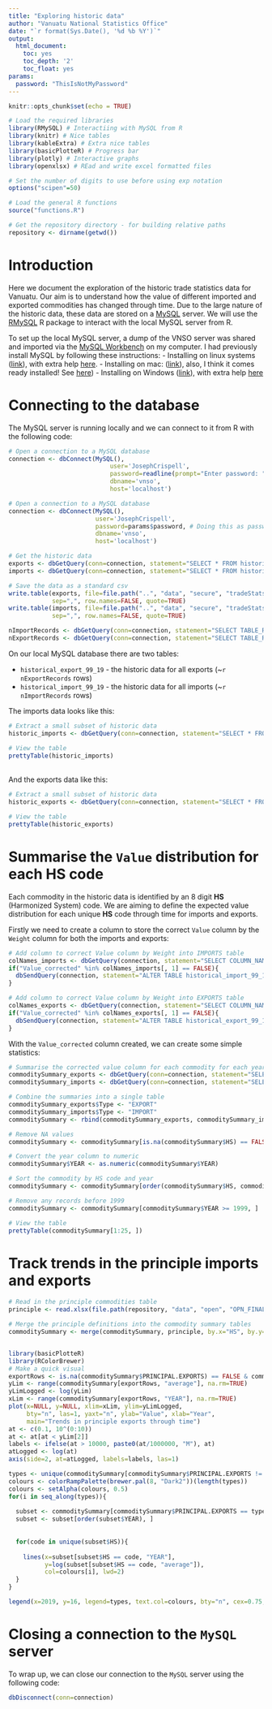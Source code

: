 ```yaml
---
title: "Exploring historic data"
author: "Vanuatu National Statistics Office"
date: "`r format(Sys.Date(), '%d %b %Y')`"
output:
  html_document:
    toc: yes
    toc_depth: '2'
    toc_float: yes
params: 
  password: "ThisIsNotMyPassword"
---
```


```r
knitr::opts_chunk$set(echo = TRUE)
```

```r

# Load the required libraries
library(RMySQL) # Interactiing with MySQL from R
library(knitr) # Nice tables
library(kableExtra) # Extra nice tables
library(basicPlotteR) # Progress bar
library(plotly) # Interactive graphs
library(openxlsx) # REad and write excel formatted files

# Set the number of digits to use before using exp notation
options("scipen"=50)

# Load the general R functions
source("functions.R")

# Get the repository directory - for building relative paths
repository <- dirname(getwd())
```

# Introduction

Here we document the exploration of the historic trade statistics data for Vanuatu. Our aim is to understand how the value of different imported and exported commodities has changed through time. Due to the large nature of the historic data, these data are stored on a [MySQL](https://www.mysql.com/) server. We will use the [RMySQL](https://cran.r-project.org/web/packages/RMySQL/RMySQL.pdf) R package to interact with the local MySQL server from R.

To set up the local MySQL server, a dump of the VNSO server was shared and imported via the [MySQL Workbench](https://www.mysql.com/products/workbench/) on my computer. I had previously install MySQL by following these instructions:
- Installing on linux systems ([link](https://dev.mysql.com/doc/refman/8.0/en/linux-installation.html)), with extra help [here](https://itsfoss.com/install-mysql-ubuntu/).
- Installing on mac: ([link](https://dev.mysql.com/doc/mysql-osx-excerpt/5.7/en/osx-installation.html)), also, I think it comes ready installed! See [here](https://www.thoughtco.com/installing-mysql-on-mac-2693866))
- Installing on Windows ([link](https://dev.mysql.com/downloads/installer/)), with extra help [here](https://www.wikihow.com/Install-the-MySQL-Database-Server-on-Your-Windows-PC)

# Connecting to the database

The MySQL server is running locally and we can connect to it from R with the following code:

```r
# Open a connection to a MySQL database
connection <- dbConnect(MySQL(), 
                            user='JosephCrispell', 
                            password=readline(prompt="Enter password: "), # Doing this as password never stored in easily accessible format now
                            dbname='vnso',
                            host='localhost')
```


```r
# Open a connection to a MySQL database
connection <- dbConnect(MySQL(), 
                        user='JosephCrispell', 
                        password=params$password, # Doing this as password never stored in easily accessible format now
                        dbname='vnso',
                        host='localhost')
```

```r
# Get the historic data
exports <- dbGetQuery(conn=connection, statement="SELECT * FROM historical_export_99_19")
imports <- dbGetQuery(conn=connection, statement="SELECT * FROM historical_import_99_19")

# Save the data as a standard csv
write.table(exports, file=file.path("..", "data", "secure", "tradeStats_historic_EXPORTS_14-09-20.csv"),
            sep=",", row.names=FALSE, quote=TRUE)
write.table(imports, file=file.path("..", "data", "secure", "tradeStats_historic_IMPORTS_14-09-20.csv"),
            sep=",", row.names=FALSE, quote=TRUE)
```

```r
nImportRecords <- dbGetQuery(conn=connection, statement="SELECT TABLE_ROWS FROM information_schema.TABLES WHERE table_name = 'historical_import_99_19'") # Slower more accurate query: SELECT COUNT(*) FROM historical_import_99_19
nExportRecords <- dbGetQuery(conn=connection, statement="SELECT TABLE_ROWS FROM information_schema.TABLES WHERE table_name = 'historical_export_99_19'") # Slower more accurate query: SELECT COUNT(*) FROM historical_export_99_19
```


On our local MySQL database there are two tables:

- `historical_export_99_19` - the historic data for all exports (~`r nExportRecords` rows)
- `historical_import_99_19` - the historic data for all imports (~`r nImportRecords` rows)

The imports data looks like this:

```r

# Extract a small subset of historic data
historic_imports <- dbGetQuery(conn=connection, statement="SELECT * FROM historical_import_99_19 LIMIT 25")

# View the table
prettyTable(historic_imports)
```

<br>
And the exports data like this:
<br>

```r

# Extract a small subset of historic data
historic_exports <- dbGetQuery(conn=connection, statement="SELECT * FROM historical_export_99_19 LIMIT 25")

# View the table
prettyTable(historic_exports)
```

# Summarise the `Value` distribution for each HS code

Each commodity in the historic data is identified by an 8 digit **HS** (Harmonized System) code. We are aiming to define the expected value distribution for each unique **HS** code through time for imports and exports. 

Firstly we need to create a column to store the correct `Value` column by the `Weight` column for both the imports and exports:
```r
# Add column to correct Value column by Weight into IMPORTS table
colNames_imports <- dbGetQuery(connection, statement="SELECT COLUMN_NAME FROM INFORMATION_SCHEMA.COLUMNS WHERE TABLE_SCHEMA='vnso' AND TABLE_NAME='historical_import_99_19'")
if("Value_corrected" %in% colNames_imports[, 1] == FALSE){
  dbSendQuery(connection, statement="ALTER TABLE historical_import_99_19 ADD Value_corrected DOUBLE AS (Value / Weight)")
}

# Add column to correct Value column by Weight into EXPORTS table
colNames_exports <- dbGetQuery(connection, statement="SELECT COLUMN_NAME FROM INFORMATION_SCHEMA.COLUMNS WHERE TABLE_SCHEMA='vnso' AND TABLE_NAME='historical_export_99_19'")
if("Value_corrected" %in% colNames_exports[, 1] == FALSE){
  dbSendQuery(connection, statement="ALTER TABLE historical_export_99_19 ADD Value_corrected DOUBLE AS (Value / Weight)")
}
```

With the `Value_corrected` column created, we can create some simple statistics:

```r
# Summarise the corrected value column for each commodity for each year
commoditySummary_exports <- dbGetQuery(conn=connection, statement="SELECT HS, YEAR, Description, CTY_Dest AS CTY, AVG(Value_corrected) AS average, MAX(Value_corrected) AS maximum, MIN(Value_corrected) AS minimum, COUNT(Value_corrected) AS count, SUM(Value_corrected) AS sum, STDDEV_SAMP(Value_corrected) AS sd, VAR_SAMP(Value_corrected) as variance FROM historical_export_99_19 GROUP BY HS, YEAR")
commoditySummary_imports <- dbGetQuery(conn=connection, statement="SELECT HS, YEAR, Description, CTY_Origin AS CTY, AVG(Value_corrected) AS average, MAX(Value_corrected) AS maximum, MIN(Value_corrected) AS minimum, COUNT(Value_corrected) AS count, SUM(Value_corrected) AS sum, STDDEV_SAMP(Value_corrected) AS sd, VAR_SAMP(Value_corrected) as variance FROM historical_import_99_19 GROUP BY HS, YEAR")

# Combine the summaries into a single table
commoditySummary_exports$Type <- "EXPORT"
commoditySummary_imports$Type <- "IMPORT"
commoditySummary <- rbind(commoditySummary_exports, commoditySummary_imports)

# Remove NA values
commoditySummary <- commoditySummary[is.na(commoditySummary$HS) == FALSE, ]

# Convert the year column to numeric
commoditySummary$YEAR <- as.numeric(commoditySummary$YEAR)

# Sort the commodity by HS code and year
commoditySummary <- commoditySummary[order(commoditySummary$HS, commoditySummary$YEAR), ]

# Remove any records before 1999
commoditySummary <- commoditySummary[commoditySummary$YEAR >= 1999, ]

# View the table
prettyTable(commoditySummary[1:25, ])
```

# Track trends in the principle imports and exports

```r

# Read in the principle commodities table
principle <- read.xlsx(file.path(repository, "data", "open", "OPN_FINAL_ASY_PrincipleCommoditiesClassifications_31-01-20.xlsx"))

# Merge the principle definitions into the commodity summary tables
commoditySummary <- merge(commoditySummary, principle, by.x="HS", by.y="HS.Code")
```

```r

```


```r
library(basicPlotteR)
library(RColorBrewer)
# Make a quick visual
exportRows <- is.na(commoditySummary$PRINCIPAL.EXPORTS) == FALSE & commoditySummary$PRINCIPAL.EXPORTS != "OTHER PRODUCTS"
yLim <- range(commoditySummary[exportRows, "average"], na.rm=TRUE)
yLimLogged <- log(yLim)
xLim <- range(commoditySummary[exportRows, "YEAR"], na.rm=TRUE)
plot(x=NULL, y=NULL, xlim=xLim, ylim=yLimLogged, 
     bty="n", las=1, yaxt="n", ylab="Value", xlab="Year",
     main="Trends in principle exports through time")
at <- c(0.1, 10^(0:10))
at <- at[at < yLim[2]]
labels <- ifelse(at > 10000, paste0(at/1000000, "M"), at)
atLogged <- log(at)
axis(side=2, at=atLogged, labels=labels, las=1)

types <- unique(commoditySummary[commoditySummary$PRINCIPAL.EXPORTS != "OTHER PRODUCTS", "PRINCIPAL.EXPORTS"])
colours <- colorRampPalette(brewer.pal(8, "Dark2"))(length(types))
colours <- setAlpha(colours, 0.5)
for(i in seq_along(types)){
  
  subset <- commoditySummary[commoditySummary$PRINCIPAL.EXPORTS == types[i], ]
  subset <- subset[order(subset$YEAR), ]
  
  
  for(code in unique(subset$HS)){
    
    lines(x=subset[subset$HS == code, "YEAR"],
          y=log(subset[subset$HS == code, "average"]), 
          col=colours[i], lwd=2)
  }
}

legend(x=2019, y=16, legend=types, text.col=colours, bty="n", cex=0.75, pch=NA, xpd=TRUE)
```


# Closing a connection to the `MySQL` server

To wrap up, we can close our connection to the `MySQL` server using the following code:
```r
dbDisconnect(conn=connection)
```

